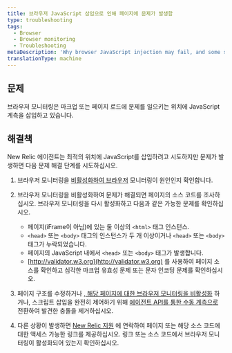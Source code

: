 ```yaml
---
title: 브라우저 JavaScript 삽입으로 인해 페이지에 문제가 발생함
type: troubleshooting
tags:
  - Browser
  - Browser monitoring
  - Troubleshooting
metaDescription: 'Why browser JavaScript injection may fail, and some suggested solutions.'
translationType: machine
---
```


## 문제

브라우저 모니터링은 마크업 또는 페이지 로드에 문제를 일으키는 위치에 JavaScript 계측을 삽입하고 있습니다.

## 해결책

New Relic 에이전트는 최적의 위치에 JavaScript를 삽입하려고 시도하지만 문제가 발생하면 다음 문제 해결 단계를 시도하십시오.

1. 브라우저 모니터링을 [비활성화하여 브라우저](/docs/browser/new-relic-browser/installation-configuration/browser-settings-ui-options-browser-monitoring#disabling) 모니터링이 원인인지 확인합니다.

2. 브라우저 모니터링을 비활성화하여 문제가 해결되면 페이지의 소스 코드를 조사하십시오. 브라우저 모니터링을 다시 활성화하고 다음과 같은 가능한 문제를 확인하십시오.

   * 페이지(iFrame이 아님)에 있는 둘 이상의 `<html>` 태그 인스턴스.
   * `<head>` 또는 `<body>` 태그의 인스턴스가 두 개 이상이거나 `<head>` 또는 `<body>` 태그가 누락되었습니다.
   * 페이지의 JavaScript 내에서 `<head>` 또는 `<body>` 태그가 발생합니다.
   * [http://validator.w3.org](http://validator.w3.org) 를 사용하여 페이지 소스를 확인하고 심각한 마크업 유효성 문제 또는 문자 인코딩 문제를 확인하십시오.

3. 페이지 구조를 수정하거나 [, 해당 페이지에 대한 브라우저 모니터링을 비활성화](/docs/browser/new-relic-browser/installation-configuration/disable-browser-monitoring-specific-pages) 하거나, 스크립트 삽입을 완전히 제어하기 위해 [에이전트 API를 통한 수동 계측으로](/docs/browser/new-relic-browser/installation-configuration/browser-settings-ui-options-browser-monitoring#agent-instrumentation) 전환하여 발견한 충돌을 제거하십시오.

4. 다른 상황이 발생하면 [New Relic 지원](https://support.newrelic.com/) 에 연락하여 페이지 또는 해당 소스 코드에 대한 액세스 가능한 링크를 제공하십시오. 링크 또는 소스 코드에서 브라우저 모니터링이 활성화되어 있는지 확인하십시오.